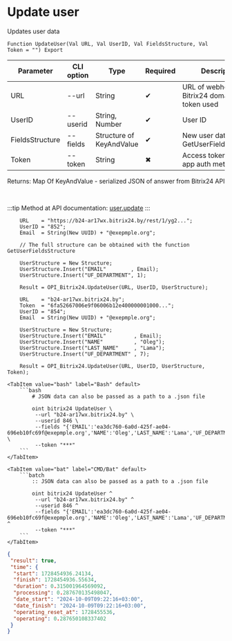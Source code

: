 ﻿---
sidebar_position: 4
---


# Update user
 Updates user data



`Function UpdateUser(Val URL, Val UserID, Val FieldsStructure, Val Token = "") Export`

  | Parameter | CLI option | Type | Required | Description |
  |-|-|-|-|-|
  | URL | --url | String | &#x2714; | URL of webhook or a Bitrix24 domain, when token used |
  | UserID | --userid | String, Number | &#x2714; | User ID |
  | FieldsStructure | --fields | Structure of KeyAndValue | &#x2714; | New user data. See. GetUserFieldsStructure |
  | Token | --token | String | &#x2716; | Access token, when app auth method used |

  
  Returns:  Map Of KeyAndValue - serialized JSON of answer from Bitrix24 API

<br/>

:::tip
Method at API documentation: [user.update](https://dev.1c-bitrix.ru/rest_help/users/user_update.php)
:::
<br/>


```bsl title="1C:Enterprise/OneScript code example"
    URL    = "https://b24-ar17wx.bitrix24.by/rest/1/yg2...";
    UserID = "852";
    Email  = String(New UUID) + "@exepmple.org";

    // The full structure can be obtained with the function GetUserFieldsStructure

    UserStructure = New Structure;
    UserStructure.Insert("EMAIL"        , Email);
    UserStructure.Insert("UF_DEPARTMENT", 1);

    Result = OPI_Bitrix24.UpdateUser(URL, UserID, UserStructure);

    URL    = "b24-ar17wx.bitrix24.by";
    Token  = "6fa52667006e9f06006b12e400000001000...";
    UserID = "854";
    Email  = String(New UUID) + "@exepmple.org";

    UserStructure = New Structure;
    UserStructure.Insert("EMAIL"         , Email);
    UserStructure.Insert("NAME"          , "Oleg");
    UserStructure.Insert("LAST_NAME"     , "Lama");
    UserStructure.Insert("UF_DEPARTMENT" , 7);

    Result = OPI_Bitrix24.UpdateUser(URL, UserID, UserStructure, Token);
```
 

 <Tabs>
  
    <TabItem value="bash" label="Bash" default>
        ```bash
            # JSON data can also be passed as a path to a .json file
            
            oint bitrix24 UpdateUser \
             --url "b24-ar17wx.bitrix24.by" \
             --userid 846 \
             --fields "{'EMAIL':'ea3dc760-6a0d-425f-ae04-696eb10fc69f@exepmple.org','NAME':'Oleg','LAST_NAME':'Lama','UF_DEPARTMENT':7}" \
             --token "***"
        ```
    </TabItem>
  
    <TabItem value="bat" label="CMD/Bat" default>
        ```batch
            :: JSON data can also be passed as a path to a .json file
            
            oint bitrix24 UpdateUser ^
             --url "b24-ar17wx.bitrix24.by" ^
             --userid 846 ^
             --fields "{'EMAIL':'ea3dc760-6a0d-425f-ae04-696eb10fc69f@exepmple.org','NAME':'Oleg','LAST_NAME':'Lama','UF_DEPARTMENT':7}" ^
             --token "***"
        ```
    </TabItem>
</Tabs>


```json title="Result"
{
 "result": true,
 "time": {
  "start": 1728454936.24134,
  "finish": 1728454936.55634,
  "duration": 0.315001964569092,
  "processing": 0.287670135498047,
  "date_start": "2024-10-09T09:22:16+03:00",
  "date_finish": "2024-10-09T09:22:16+03:00",
  "operating_reset_at": 1728455536,
  "operating": 0.287650108337402
 }
}
```
